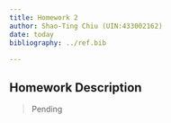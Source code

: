 ```yaml
---
title: Homework 2
author: Shao-Ting Chiu (UIN:433002162)
date: today
bibliography: ../ref.bib
    
---
```


## Homework Description

> Pending
